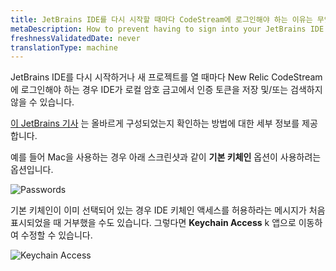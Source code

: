 ```yaml
---
title: JetBrains IDE를 다시 시작할 때마다 CodeStream에 로그인해야 하는 이유는 무엇입니까?
metaDescription: How to prevent having to sign into your JetBrains IDE every time you restart it.
freshnessValidatedDate: never
translationType: machine
---
```




JetBrains IDE를 다시 시작하거나 새 프로젝트를 열 때마다 New Relic CodeStream에 로그인해야 하는 경우 IDE가 로컬 암호 금고에서 인증 토큰을 저장 및/또는 검색하지 않을 수 있습니다.

[이 JetBrains 기사](https://www.jetbrains.com/help/idea/reference-ide-settings-password-safe.html) 는 올바르게 구성되었는지 확인하는 방법에 대한 세부 정보를 제공합니다.

예를 들어 Mac을 사용하는 경우 아래 스크린샷과 같이 **기본 키체인** 옵션이 사용하려는 옵션입니다.

<img
  alt="Passwords"
  src={codestreamJetbrainsPasswordKeychain}
/>

기본 키체인이 이미 선택되어 있는 경우 IDE 키체인 액세스를 허용하라는 메시지가 처음 표시되었을 때 거부했을 수도 있습니다. 그렇다면 **Keychain Access** k 앱으로 이동하여 수정할 수 있습니다.

<img
  alt="Keychain Access"
  src={codestreamIntellijKeychainAccess}
/>